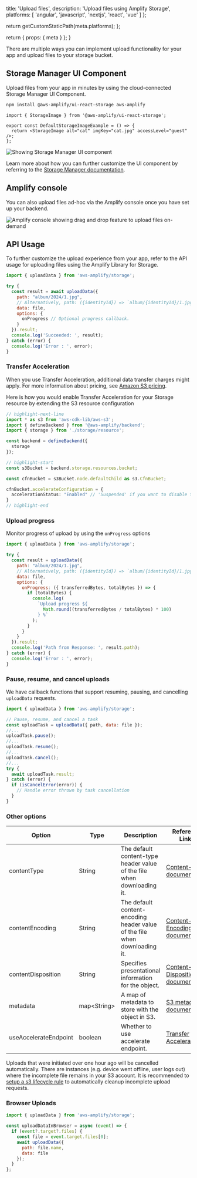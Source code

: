 
  title: 'Upload files',
  description: 'Upload files using Amplify Storage',
  platforms: [
    'angular',
    'javascript',
    'nextjs',
    'react',
    'vue'
  ]
};

  return getCustomStaticPath(meta.platforms);
};

  return {
    props: {
      meta
    }
  };
}

There are multiple ways you can implement upload functionality for your app and upload files to your storage bucket.

## Storage Manager UI Component

Upload files from your app in minutes by using the cloud-connected Storage Manager UI Component. 

```bash
npm install @aws-amplify/ui-react-storage aws-amplify
```

```tsx
import { StorageImage } from '@aws-amplify/ui-react-storage';

export const DefaultStorageImageExample = () => {
  return <StorageImage alt="cat" imgKey="cat.jpg" accessLevel="guest" />;
};
```

![Showing Storage Manager UI component](/images/gen2/storage/upload-ui-component.png)

Learn more about how you can further customize the UI component by referring to the [Storage Manager documentation](https://ui.docs.amplify.aws/react/connected-components/storage/storagemanager).

## Amplify console
You can also upload files ad-hoc via the Amplify console once you have set up your backend.

![Amplify console showing drag and drop feature to upload files on-demand](/images/gen2/storage/drag-and-drop.png)


## API Usage

To further customize the upload experience from your app, refer to the API usage for uploading files using the Amplify Library for Storage.

```javascript
import { uploadData } from 'aws-amplify/storage';

try {
  const result = await uploadData({
    path: "album/2024/1.jpg", 
    // Alternatively, path: ({identityId}) => `album/{identityId}/1.jpg`
    data: file,
    options: {
      onProgress // Optional progress callback.
    }
  }).result;
  console.log('Succeeded: ', result);
} catch (error) {
  console.log('Error : ', error);
}
```
### Transfer Acceleration

<Callout warning>

When you use Transfer Acceleration, additional data transfer charges might apply. For more information about pricing, see [Amazon S3 pricing](https://aws.amazon.com/s3/pricing/).

</Callout>

Here is how you would enable Transfer Acceleration for your Storage resource by extending the S3 resource configuration

```ts
// highlight-next-line
import * as s3 from 'aws-cdk-lib/aws-s3';
import { defineBackend } from '@aws-amplify/backend';
import { storage } from './storage/resource';

const backend = defineBackend({
  storage
});

// highlight-start
const s3Bucket = backend.storage.resources.bucket;

const cfnBucket = s3Bucket.node.defaultChild as s3.CfnBucket;

cfnBucket.accelerateConfiguration = {
  accelerationStatus: "Enabled" // 'Suspended' if you want to disable transfer acceleration
}
// highlight-end
```

### Upload progress
Monitor progress of upload by using the `onProgress` options

```javascript
import { uploadData } from 'aws-amplify/storage';

try {
  const result = uploadData({
    path: "album/2024/1.jpg", 
    // Alternatively, path: ({identityId}) => `album/{identityId}/1.jpg`
    data: file,
    options: {
      onProgress: ({ transferredBytes, totalBytes }) => {
        if (totalBytes) {
          console.log(
            `Upload progress ${
              Math.round((transferredBytes / totalBytes) * 100)
            } %`
          );
        }
      }
    }
  }).result;
  console.log('Path from Response: ', result.path);
} catch (error) {
  console.log('Error : ', error);
}
```

### Pause, resume, and cancel uploads

We have callback functions that support resuming, pausing, and cancelling `uploadData` requests.

```javascript
import { uploadData } from 'aws-amplify/storage';

// Pause, resume, and cancel a task
const uploadTask = uploadData({ path, data: file });
//...
uploadTask.pause();
//...
uploadTask.resume();
//...
uploadTask.cancel();
//...
try {
  await uploadTask.result;
} catch (error) {
  if (isCancelError(error)) {
    // Handle error thrown by task cancellation
  }
}
```

### Other options

Option | Type | Description | Reference Links |
| -- | -- | ----------- | -- |
| contentType | String | The default content-type header value of the file when downloading it. | [Content-Type documentation](https://developer.mozilla.org/en-US/docs/Web/HTTP/Headers/Content-Type) |
| contentEncoding | String | The default content-encoding header value of the file when downloading it. | [Content-Encoding documentation](https://developer.mozilla.org/en-US/docs/Web/HTTP/Headers/Content-Encoding) |
| contentDisposition | String | Specifies presentational information for the object. | [Content-Disposition documentation](https://developer.mozilla.org/en-US/docs/Web/HTTP/Headers/Content-Disposition) |
| metadata | map\<String\> | A map of metadata to store with the object in S3. | [S3 metadata documentation](https://docs.aws.amazon.com/AmazonS3/latest/userguide/UsingMetadata.html#UserMetadata) |
| useAccelerateEndpoint | boolean | Whether to use accelerate endpoint. | [Transfer Acceleration](/[platform]/build-a-backend/storage/upload-files/#transfer-acceleration) |

<Callout>

Uploads that were initiated over one hour ago will be cancelled automatically. There are instances (e.g. device went offline, user logs out) where the incomplete file remains in your S3 account. It is recommended to [setup a s3 lifecycle rule](https://aws.amazon.com/blogs/aws-cloud-financial-management/discovering-and-deleting-incomplete-multipart-uploads-to-lower-amazon-s3-costs/) to automatically cleanup incomplete upload requests.

</Callout>

### Browser Uploads

```javascript
import { uploadData } from 'aws-amplify/storage';

const uploadDataInBrowser = async (event) => {
  if (event?.target?.files) {
    const file = event.target.files[0];
    await uploadData({
      path: file.name,
      data: file
    });
  }
};
```
